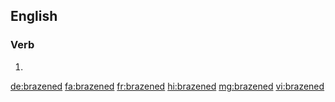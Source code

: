 ==English==

===Verb===
{{head|en|verb form}}

# {{en-past of|brazen}}

[[de:brazened]]
[[fa:brazened]]
[[fr:brazened]]
[[hi:brazened]]
[[mg:brazened]]
[[vi:brazened]]